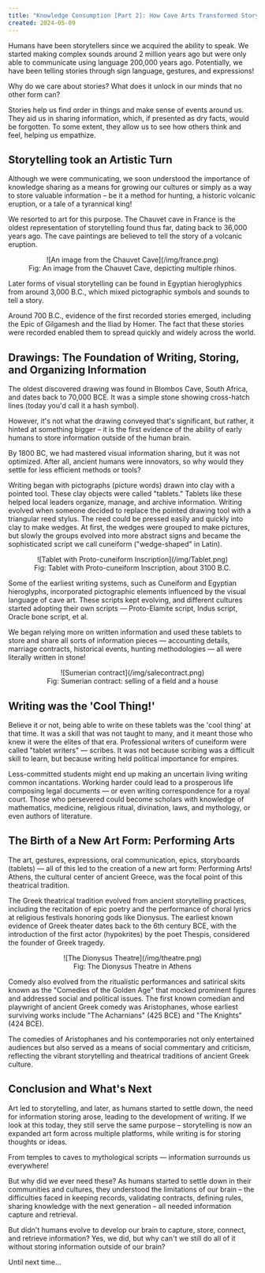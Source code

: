 ```yaml
---
title: "Knowledge Consumption [Part 2]: How Cave Arts Transformed Storytelling, Writing, and Organizing Information, Forever"
created: 2024-05-09
---
```


Humans have been storytellers since we acquired the ability to speak. We started making complex sounds around 2 million years ago but were only able to communicate using language 200,000 years ago. Potentially, we have been telling stories through sign language, gestures, and expressions!

Why do we care about stories? What does it unlock in our minds that no other form can? 

Stories help us find order in things and make sense of events around us. They aid us in sharing information, which, if presented as dry facts, would be forgotten. To some extent, they allow us to see how others think and feel, helping us empathize.


## Storytelling took an Artistic Turn

Although we were communicating, we soon understood the importance of knowledge sharing as a means for growing our cultures or simply as a way to store valuable information – be it a method for hunting, a historic volcanic eruption, or a tale of a tyrannical king!

We resorted to art for this purpose. The Chauvet cave in France is the oldest representation of storytelling found thus far, dating back to 36,000 years ago. The cave paintings are believed to tell the story of a volcanic eruption.

<center>![An image from the Chauvet Cave](/img/france.png)</center>
<center>Fig: An image from the Chauvet Cave, depicting multiple rhinos.</center>

Later forms of visual storytelling can be found in Egyptian hieroglyphics from around 3,000 B.C., which mixed pictographic symbols and sounds to tell a story.

Around 700 B.C., evidence of the first recorded stories emerged, including the Epic of Gilgamesh and the Iliad by Homer. The fact that these stories were recorded enabled them to spread quickly and widely across the world.


## Drawings: The Foundation of Writing, Storing, and Organizing Information

The oldest discovered drawing was found in Blombos Cave, South Africa, and dates back to 70,000 BCE. It was a simple stone showing cross-hatch lines (today you'd call it a hash symbol).

However, it's not what the drawing conveyed that's significant, but rather, it hinted at something bigger – it is the first evidence of the ability of early humans to store information outside of the human brain.

By 1800 BC, we had mastered visual information sharing, but it was not optimized. After all, ancient humans were innovators, so why would they settle for less efficient methods or tools?

Writing began with pictographs (picture words) drawn into clay with a pointed tool. These clay objects were called "tablets." Tablets like these helped local leaders organize, manage, and archive information. Writing evolved when someone decided to replace the pointed drawing tool with a triangular reed stylus. The reed could be pressed easily and quickly into clay to make wedges. At first, the wedges were grouped to make pictures, but slowly the groups evolved into more abstract signs and became the sophisticated script we call cuneiform ("wedge-shaped" in Latin).

<center>![Tablet with Proto-cuneiform Inscription](/img/Tablet.png)</center>
<center>Fig: Tablet with Proto-cuneiform Inscription, about 3100 B.C.</center>

Some of the earliest writing systems, such as Cuneiform and Egyptian hieroglyphs, incorporated pictographic elements influenced by the visual language of cave art. These scripts kept evolving, and different cultures started adopting their own scripts — Proto-Elamite script, Indus script, Oracle bone script, et al.

We began relying more on written information and used these tablets to store and share all sorts of information pieces — accounting details, marriage contracts, historical events, hunting methodologies — all were literally written in stone!

<center>![Sumerian contract](/img/salecontract.png)</center>
<center>Fig: Sumerian contract: selling of a field and a house</center>


## Writing was the 'Cool Thing!'

Believe it or not, being able to write on these tablets was the 'cool thing' at that time. It was a skill that was not taught to many, and it meant those who knew it were the elites of that era. Professional writers of cuneiform were called "tablet writers" — scribes. It was not because scribing was a difficult skill to learn, but because writing held political importance for empires.

Less-committed students might end up making an uncertain living writing common incantations. Working harder could lead to a prosperous life composing legal documents — or even writing correspondence for a royal court. Those who persevered could become scholars with knowledge of mathematics, medicine, religious ritual, divination, laws, and mythology, or even authors of literature.


## The Birth of a New Art Form: Performing Arts

The art, gestures, expressions, oral communication, epics, storyboards (tablets) — all of this led to the creation of a new art form: Performing Arts! Athens, the cultural center of ancient Greece, was the focal point of this theatrical tradition.

The Greek theatrical tradition evolved from ancient storytelling practices, including the recitation of epic poetry and the performance of choral lyrics at religious festivals honoring gods like Dionysus. The earliest known evidence of Greek theater dates back to the 6th century BCE, with the introduction of the first actor (hypokrites) by the poet Thespis, considered the founder of Greek tragedy.

<center>![The Dionysus Theatre](/img/theatre.png)</center>
<center>Fig: The Dionysus Theatre in Athens</center>

Comedy also evolved from the ritualistic performances and satirical skits known as the "Comedies of the Golden Age" that mocked prominent figures and addressed social and political issues. The first known comedian and playwright of ancient Greek comedy was Aristophanes, whose earliest surviving works include "The Acharnians" (425 BCE) and "The Knights" (424 BCE).

The comedies of Aristophanes and his contemporaries not only entertained audiences but also served as a means of social commentary and criticism, reflecting the vibrant storytelling and theatrical traditions of ancient Greek culture.


## Conclusion and What's Next

Art led to storytelling, and later, as humans started to settle down, the need for information storing arose, leading to the development of writing. If we look at this today, they still serve the same purpose – storytelling is now an expanded art form across multiple platforms, while writing is for storing thoughts or ideas.

From temples to caves to mythological scripts — information surrounds us everywhere!

But why did we ever need these? As humans started to settle down in their communities and cultures, they understood the limitations of our brain – the difficulties faced in keeping records, validating contracts, defining rules, sharing knowledge with the next generation – all needed information capture and retrieval.

But didn't humans evolve to develop our brain to capture, store, connect, and retrieve information? Yes, we did, but why can't we still do all of it without storing information outside of our brain? 

Until next time…
